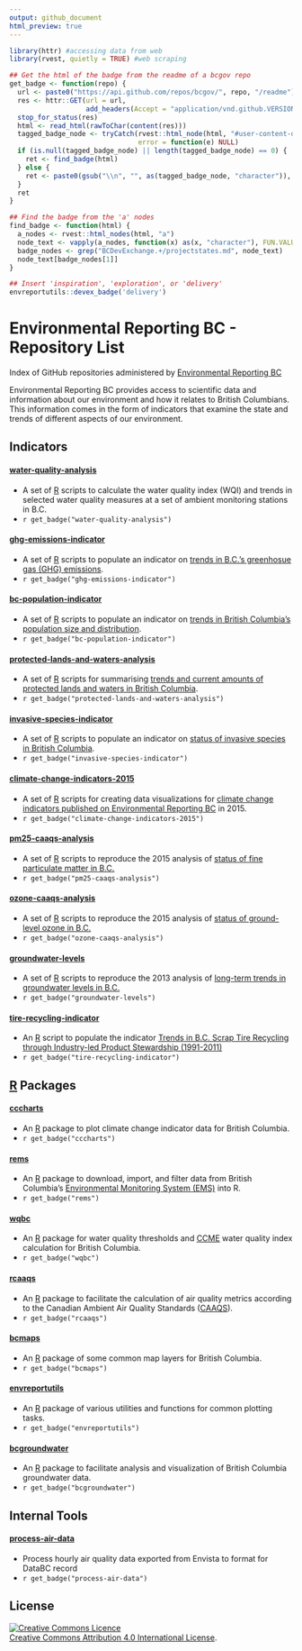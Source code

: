```yaml
---
output: github_document
html_preview: true
---
```


<!-- README.md is generated from README.Rmd. Please edit that file and re-knit-->

```r
library(httr) #accessing data from web
library(rvest, quietly = TRUE) #web scraping

## Get the html of the badge from the readme of a bcgov repo
get_badge <- function(repo) {
  url <- paste0("https://api.github.com/repos/bcgov/", repo, "/readme")
  res <- httr::GET(url = url,
                   add_headers(Accept = "application/vnd.github.VERSION.html"))
  stop_for_status(res)
  html <- read_html(rawToChar(content(res)))
  tagged_badge_node <- tryCatch(rvest::html_node(html, "#user-content-devex-badge a"), 
                                error = function(e) NULL)
  if (is.null(tagged_badge_node) || length(tagged_badge_node) == 0) {
    ret <- find_badge(html)
  } else {
    ret <- paste0(gsub("\\n", "", as(tagged_badge_node, "character")), collapse = "")
  }
  ret
}

## Find the badge from the 'a' nodes
find_badge <- function(html) {
  a_nodes <- rvest::html_nodes(html, "a")
  node_text <- vapply(a_nodes, function(x) as(x, "character"), FUN.VALUE = character(1))
  badge_nodes <- grep("BCDevExchange.+/projectstates.md", node_text)
  node_text[badge_nodes[1]]
}

```

```r
## Insert 'inspiration', 'exploration', or 'delivery'
envreportutils::devex_badge('delivery')
```
  

# Environmental Reporting BC - Repository List
Index of GitHub repositories administered by [Environmental Reporting BC](http://www2.gov.bc.ca/gov/content?id=FF80E0B985F245CEA62808414D78C41B)

Environmental Reporting BC provides access to scientific data and information about our environment and how it relates to British Columbians. This information comes in the form of indicators that examine the state and trends of different aspects of our environment.


## Indicators

#### [water-quality-analysis](https://github.com/bcgov/water-quality-analysis)

* A set of [R](http://www.r-project.org) scripts to calculate the water quality index (WQI) and trends in selected water quality measures at a set of ambient monitoring stations in B.C.
* `r get_badge("water-quality-analysis")`

#### [ghg-emissions-indicator](https://github.com/bcgov/ghg-emissions-indicator)

* A set of [R](http://www.r-project.org) scripts to populate an indicator on [trends in B.C.'s greenhosue gas (GHG) emissions](http://www.env.gov.bc.ca/soe/indicators/sustainability/ghg-emissions).
* `r get_badge("ghg-emissions-indicator")`


#### [bc-population-indicator](https://github.com/bcgov/bc-population-indicator)

* A set of [R](http://www.r-project.org) scripts to populate an indicator on [trends in British Columbia's population size and distribution](http://www.env.gov.bc.ca/soe/indicators/sustainability/bc-population).
* `r get_badge("bc-population-indicator")`

#### [protected-lands-and-waters-analysis](https://github.com/bcgov/protected-lands-and-waters-analysis)

* A set of [R](http://www.r-project.org) scripts for summarising [trends and current amounts of protected lands and waters in British Columbia](http://www.env.gov.bc.ca/soe/indicators/land/protected-lands-and-waters).
* `r get_badge("protected-lands-and-waters-analysis")`

#### [invasive-species-indicator](https://github.com/bcgov/invasive-species-indicator)

* A set of [R](http://www.r-project.org) scripts to populate an indicator on [status of invasive species in British Columbia](http://www.env.gov.bc.ca/soe/indicators/plants-and-animals/invasive-species.html).
* `r get_badge("invasive-species-indicator")`

#### [climate-change-indicators-2015](https://github.com/bcgov/climate-change-indicators-2015)

* A set of [R](http://www.r-project.org) scripts for creating data visualizations for [climate change indicators published on Environmental Reporting BC](http://www2.gov.bc.ca/gov/content?id=3C233B4F802A4FE186297EC52311E40C) in 2015.
* `r get_badge("climate-change-indicators-2015")`

#### [pm25-caaqs-analysis](https://github.com/bcgov/pm25-caaqs-analysis) 

* A set of [R](http://www.r-project.org) scripts to reproduce the 2015 analysis of [status of fine particulate matter in B.C.](http://www.env.gov.bc.ca/soe/indicators/air/fine-pm.html)
* `r get_badge("pm25-caaqs-analysis")` 


#### [ozone-caaqs-analysis](https://github.com/bcgov/ozone-caaqs-analysis) 

* A set of [R](http://www.r-project.org) scripts to reproduce the 2015 analysis of [status of ground-level ozone in B.C.](http://www.env.gov.bc.ca/soe/indicators/air/ozone.html)
* `r get_badge("ozone-caaqs-analysis")` 


#### [groundwater-levels](https://github.com/bcgov/groundwater-levels) 

* A set of [R](http://www.r-project.org) scripts to reproduce the 2013 analysis of [long-term trends in groundwater levels in B.C.](http://www.env.gov.bc.ca/soe/indicators/water/groundwater-levels.html)
* `r get_badge("groundwater-levels")` 

#### [tire-recycling-indicator](https://github.com/bcgov/tire-recycling-indicator) 

* An [R](http://www.r-project.org) script to populate the indicator [Trends in B.C. Scrap Tire Recycling through Industry-led Product Stewardship (1991-2011)](http://www.env.gov.bc.ca/soe/indicators/sustainability/tire-recycling.html) 
* `r get_badge("tire-recycling-indicator")` 


## [R](http://www.r-project.org) Packages

#### [cccharts](https://github.com/bcgov/cccharts)
* An [R](www.r-project.org) package to plot climate change indicator data for British Columbia.
* `r get_badge("cccharts")`

#### [rems](https://github.com/bcgov/rems)
* An [R](www.r-project.org) package to download, import, and filter data from British Columbia's [Environmental Monitoring System (EMS)](http://www2.gov.bc.ca/gov/content?id=47D094EF8CF94B5A85F62F03D4956C0C) into R.
* `r get_badge("rems")`

#### [wqbc](https://github.com/bcgov/wqbc)

* An [R](www.r-project.org) package for water quality thresholds and [CCME](http://www.ccme.ca/en/resources/canadian_environmental_quality_guidelines/index.html) water quality index calculation for British Columbia.
* `r get_badge("wqbc")`

#### [rcaaqs](https://github.com/bcgov/rcaaqs)

* An [R](www.r-project.org) package to facilitate the calculation of air quality metrics according to the Canadian Ambient Air Quality Standards ([CAAQS](http://www.ccme.ca/en/current_priorities/air/caaqs.html)).
* `r get_badge("rcaaqs")`

#### [bcmaps](https://github.com/bcgov/bcmaps)

* An [R](http://www.r-project.org) package of some common map layers for British Columbia.
* `r get_badge("bcmaps")`


#### [envreportutils](https://github.com/bcgov/envreportutils)

* An [R](http://www.r-project.org) package of various utilities and functions for common plotting tasks.
* `r get_badge("envreportutils")` 


#### [bcgroundwater](https://github.com/bcgov/bcgroundwater)

* An [R](http://www.r-project.org) package to facilitate analysis and visualization of British Columbia groundwater data.
* `r get_badge("bcgroundwater")`

## Internal Tools

#### [process-air-data](https://github.com/bcgov/process-air-data)

* Process hourly air quality data exported from Envista to format for DataBC record
* `r get_badge("process-air-data")`


## License
<a rel="license" href="http://creativecommons.org/licenses/by/4.0/"><img alt="Creative Commons Licence" style="border-width:0" src="https://i.creativecommons.org/l/by/4.0/80x15.png" /></a><br /><a rel="license" href="http://creativecommons.org/licenses/by/4.0/">Creative Commons Attribution 4.0 International License</a>.
